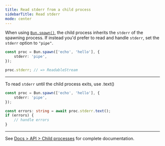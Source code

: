 ```yaml
---
title: Read stderr from a child process
sidebarTitle: Read stderr
mode: center
---
```


When using [`Bun.spawn()`](https://bun.com/docs/api/spawn), the child process inherits the `stderr` of the spawning process. If instead you'd prefer to read and handle `stderr`, set the `stderr` option to `"pipe"`.

```ts
const proc = Bun.spawn(['echo', 'hello'], {
	stderr: 'pipe',
});

proc.stderr; // => ReadableStream
```

---

To read `stderr` until the child process exits, use .text()

```ts
const proc = Bun.spawn(['echo', 'hello'], {
	stderr: 'pipe',
});

const errors: string = await proc.stderr.text();
if (errors) {
	// handle errors
}
```

---

See [Docs > API > Child processes](https://bun.com/docs/api/spawn) for complete documentation.
